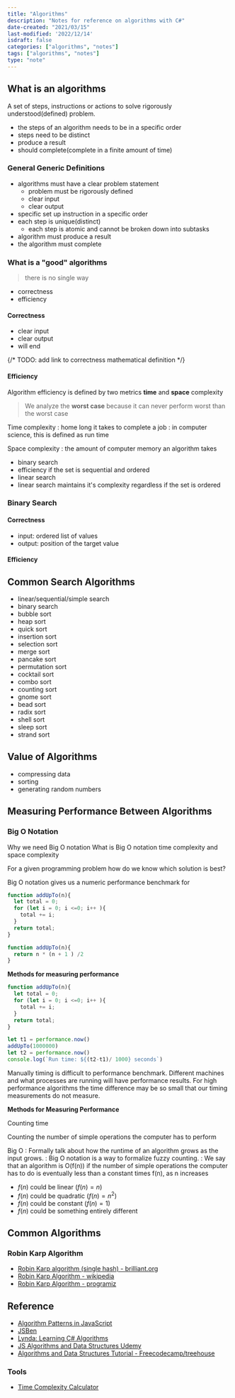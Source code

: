 ```yaml
---
title: "Algorithms"
description: "Notes for reference on algorithms with C#"
date-created: "2021/03/15"
last-modified: '2022/12/14'
isdraft: false
categories: ["algorithms", "notes"]
tags: ["algorithms", "notes"]
type: "note"
---
```


## What is an algorithms

A set of steps, instructions or actions to solve rigorously understood(defined) problem.

- the steps of an algorithm needs to be in a specific order
- steps need to be distinct
- produce a result
- should complete(complete in a finite amount of time)

### General Generic Definitions

- algorithms must have a clear problem statement
  - problem must be rigorously defined
  - clear input
  - clear output
- specific set up instruction in a specific order
- each step is unique(distinct)
  - each step is atomic and cannot be broken down into subtasks
- algorithm must produce a result
- the algorithm must complete

### What is a "good" algorithms

> there is no single way

- correctness
- efficiency

#### Correctness

- clear input
- clear output
- will end

 {/* TODO: add link to correctness mathematical definition  */}

#### Efficiency

Algorithm efficiency is defined by two metrics **time** and **space** complexity

> We analyze the **worst case** because it can never perform worst than the worst case

Time complexity
: home long it takes to complete a job
: in computer science, this is defined as run time

Space complexity
: the amount of computer memory an algorithm takes

- binary search
- efficiency if the set is sequential and ordered
- linear search
- linear search maintains it's complexity regardless if the set is ordered

### Binary Search

#### Correctness

- input: ordered list of values
- output: position of the target value

#### Efficiency

## Common Search Algorithms

- linear/sequential/simple search
- binary search
- bubble sort
- heap sort
- quick sort
- insertion sort
- selection sort
- merge sort
- pancake sort
- permutation sort
- cocktail sort
- combo sort
- counting sort
- gnome sort
- bead sort
- radix sort
- shell sort
- sleep sort
- strand sort

## Value of Algorithms

- compressing data
- sorting
- generating random numbers

## Measuring Performance Between Algorithms

### Big O Notation

Why we need Big O notation
What is Big O notation
time complexity and space complexity

For a given programming problem how do we know which solution is best?

Big O notation gives us a numeric performance benchmark for

```JavaScript
function addUpTo(n){
  let total = 0;
  for (let i = 0; i <=0; i++ ){
    total += i;
  }
  return total;
}
```

```JavaScript
function addUpTo(n){
  return n * (n + 1 ) /2
}
```

**Methods for measuring performance**

```JavaScript
function addUpTo(n){
  let total = 0;
  for (let i = 0; i <=0; i++ ){
    total += i;
  }
  return total;
}

let t1 = performance.now()
addUpTo(1000000)
let t2 = performance.now()
console.log(`Run time: ${(t2-t1)/ 1000} seconds`)
```

Manually timing is difficult to performance benchmark. Different machines and what processes are running will have performance results. For high performance algorithms the time difference may be so small that our timing measurements do not measure.

**Methods for Measuring Performance**

Counting time

Counting the number of simple operations the computer has to perform

Big O
: Formally talk about how the runtime of an algorithm grows as the input grows.
: Big O notation is a way to formalize fuzzy counting.
: We say that an algorithm is O(f(n)) if the number of simple operations the computer has to do is eventually less than a constant times f(n), as n increases

- $f(n)$ could be linear $(f(n) = n)$
- $f(n)$ could be quadratic $(f(n) = n^2)$
- $f(n)$ could be constant $(f(n) = 1)$
- $f(n)$ could be something entirely different

## Common Algorithms 

### Robin Karp Algorithm 

- [Robin Karp algorithm (single hash) - brilliant.org](https://brilliant.org/wiki/rabin-karp-algorithm/#:~:text=The%20Rabin%2DKarp%20algorithm%20is,important%20application%20of%20computer%20science.)
- [Robin Karp Algorithm - wikipedia](https://en.wikipedia.org/wiki/Rabin%E2%80%93Karp_algorithm)
- [Robin Karp Algorithm - programiz](https://www.programiz.com/dsa/rabin-karp-algorithm)

## Reference

- [Algorithm Patterns in JavaScript](/algorithm-patterns-in-javascript)
- [JSBen](https://jsben.ch/)
- [Lynda: Learning C# Algorithms](https://www.lynda.com/C-tutorials/Learning-C-Algorithms/604241-2.html)
- [JS Algorithms and Data Structures Udemy](https://www.udemy.com/course/js-algorithms-and-data-structures-masterclass/learn/lecture/11198358#overview)
- [Algorithms and Data Structures Tutorial - Freecodecamp/treehouse](https://www.youtube.com/watch?v=8hly31xKli0)

### Tools

- [Time Complexity Calculator](https://www.timecomplexity.ai/)


